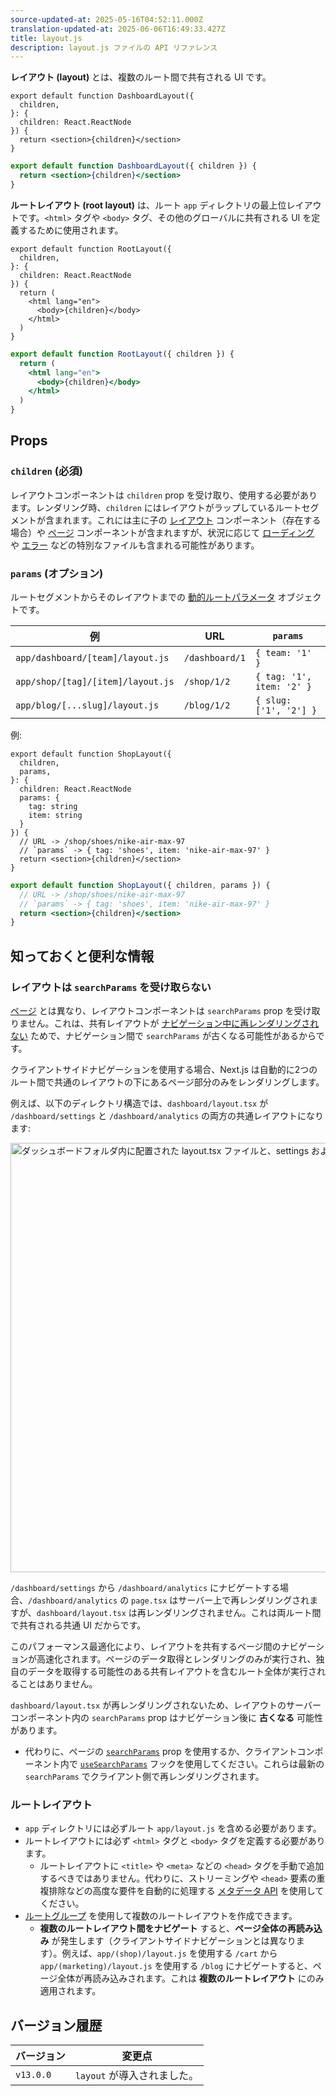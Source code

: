 ```yaml
---
source-updated-at: 2025-05-16T04:52:11.000Z
translation-updated-at: 2025-06-06T16:49:33.427Z
title: layout.js
description: layout.js ファイルの API リファレンス
---
```


**レイアウト (layout)** とは、複数のルート間で共有される UI です。

```tsx filename="app/dashboard/layout.tsx" switcher
export default function DashboardLayout({
  children,
}: {
  children: React.ReactNode
}) {
  return <section>{children}</section>
}
```

```jsx filename="app/dashboard/layout.js" switcher
export default function DashboardLayout({ children }) {
  return <section>{children}</section>
}
```

**ルートレイアウト (root layout)** は、ルート `app` ディレクトリの最上位レイアウトです。`<html>` タグや `<body>` タグ、その他のグローバルに共有される UI を定義するために使用されます。

```tsx filename="app/layout.tsx" switcher
export default function RootLayout({
  children,
}: {
  children: React.ReactNode
}) {
  return (
    <html lang="en">
      <body>{children}</body>
    </html>
  )
}
```

```jsx filename="app/layout.js" switcher
export default function RootLayout({ children }) {
  return (
    <html lang="en">
      <body>{children}</body>
    </html>
  )
}
```

## Props

### `children` (必須)

レイアウトコンポーネントは `children` prop を受け取り、使用する必要があります。レンダリング時、`children` にはレイアウトがラップしているルートセグメントが含まれます。これには主に子の [レイアウト](/docs/app/building-your-application/routing/pages-and-layouts#pages) コンポーネント（存在する場合）や [ページ](/docs/app/building-your-application/routing/pages-and-layouts#pages) コンポーネントが含まれますが、状況に応じて [ローディング](/docs/app/building-your-application/routing/loading-ui-and-streaming) や [エラー](/docs/app/building-your-application/routing/error-handling) などの特別なファイルも含まれる可能性があります。

### `params` (オプション)

ルートセグメントからそのレイアウトまでの [動的ルートパラメータ](/docs/app/building-your-application/routing/dynamic-routes) オブジェクトです。

| 例                                | URL            | `params`                  |
| --------------------------------- | -------------- | ------------------------- |
| `app/dashboard/[team]/layout.js`  | `/dashboard/1` | `{ team: '1' }`           |
| `app/shop/[tag]/[item]/layout.js` | `/shop/1/2`    | `{ tag: '1', item: '2' }` |
| `app/blog/[...slug]/layout.js`    | `/blog/1/2`    | `{ slug: ['1', '2'] }`    |

例:

```tsx filename="app/shop/[tag]/[item]/layout.tsx" switcher
export default function ShopLayout({
  children,
  params,
}: {
  children: React.ReactNode
  params: {
    tag: string
    item: string
  }
}) {
  // URL -> /shop/shoes/nike-air-max-97
  // `params` -> { tag: 'shoes', item: 'nike-air-max-97' }
  return <section>{children}</section>
}
```

```jsx filename="app/shop/[tag]/[item]/layout.js" switcher
export default function ShopLayout({ children, params }) {
  // URL -> /shop/shoes/nike-air-max-97
  // `params` -> { tag: 'shoes', item: 'nike-air-max-97' }
  return <section>{children}</section>
}
```

## 知っておくと便利な情報

### レイアウトは `searchParams` を受け取らない

[ページ](/docs/app/api-reference/file-conventions/page) とは異なり、レイアウトコンポーネントは `searchParams` prop を受け取りません。これは、共有レイアウトが [ナビゲーション中に再レンダリングされない](/docs/app/building-your-application/routing/linking-and-navigating#4-partial-rendering) ためで、ナビゲーション間で `searchParams` が古くなる可能性があるからです。

クライアントサイドナビゲーションを使用する場合、Next.js は自動的に2つのルート間で共通のレイアウトの下にあるページ部分のみをレンダリングします。

例えば、以下のディレクトリ構造では、`dashboard/layout.tsx` が `/dashboard/settings` と `/dashboard/analytics` の両方の共通レイアウトになります:

<Image
  alt="ダッシュボードフォルダ内に配置された layout.tsx ファイルと、settings および analytics フォルダ内のページを示すファイル構造"
  srcLight="/docs/light/shared-dashboard-layout.png"
  srcDark="/docs/dark/shared-dashboard-layout.png"
  width="1600"
  height="687"
/>

`/dashboard/settings` から `/dashboard/analytics` にナビゲートする場合、`/dashboard/analytics` の `page.tsx` はサーバー上で再レンダリングされますが、`dashboard/layout.tsx` は再レンダリングされません。これは両ルート間で共有される共通 UI だからです。

このパフォーマンス最適化により、レイアウトを共有するページ間のナビゲーションが高速化されます。ページのデータ取得とレンダリングのみが実行され、独自のデータを取得する可能性のある共有レイアウトを含むルート全体が実行されることはありません。

`dashboard/layout.tsx` が再レンダリングされないため、レイアウトのサーバーコンポーネント内の `searchParams` prop はナビゲーション後に **古くなる** 可能性があります。

- 代わりに、ページの [`searchParams`](/docs/app/api-reference/file-conventions/page#searchparams-optional) prop を使用するか、クライアントコンポーネント内で [`useSearchParams`](/docs/app/api-reference/functions/use-search-params) フックを使用してください。これらは最新の `searchParams` でクライアント側で再レンダリングされます。

### ルートレイアウト

- `app` ディレクトリには必ずルート `app/layout.js` を含める必要があります。
- ルートレイアウトには必ず `<html>` タグと `<body>` タグを定義する必要があります。
  - ルートレイアウトに `<title>` や `<meta>` などの `<head>` タグを手動で追加するべきではありません。代わりに、ストリーミングや `<head>` 要素の重複排除などの高度な要件を自動的に処理する [メタデータ API](/docs/app/api-reference/functions/generate-metadata) を使用してください。
- [ルートグループ](/docs/app/building-your-application/routing/route-groups) を使用して複数のルートレイアウトを作成できます。
  - **複数のルートレイアウト間をナビゲート** すると、**ページ全体の再読み込み** が発生します（クライアントサイドナビゲーションとは異なります）。例えば、`app/(shop)/layout.js` を使用する `/cart` から `app/(marketing)/layout.js` を使用する `/blog` にナビゲートすると、ページ全体が再読み込みされます。これは **複数のルートレイアウト** にのみ適用されます。

## バージョン履歴

| バージョン   | 変更点                     |
| --------- | ------------------------ |
| `v13.0.0` | `layout` が導入されました。 |